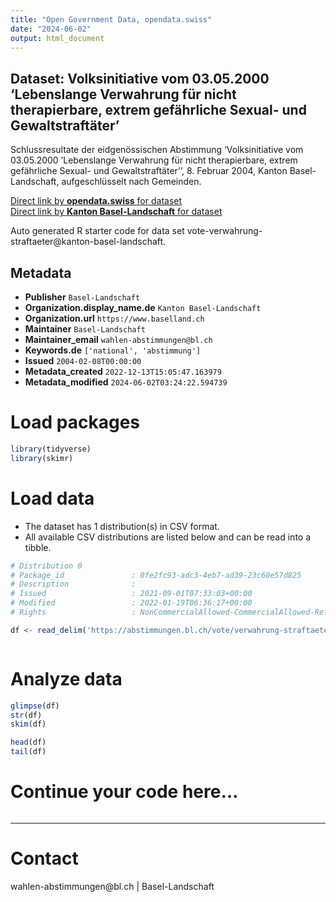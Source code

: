 ```yaml
---
title: "Open Government Data, opendata.swiss"
date: "2024-06-02"
output: html_document
---
```


## Dataset: Volksinitiative vom 03.05.2000 'Lebenslange Verwahrung für nicht therapierbare, extrem gefährliche Sexual- und Gewaltstraftäter'

Schlussresultate der eidgenössischen Abstimmung 'Volksinitiative vom 03.05.2000 'Lebenslange Verwahrung für nicht therapierbare, extrem gefährliche Sexual- und Gewaltstraftäter'', 8. Februar 2004, Kanton Basel-Landschaft, aufgeschlüsselt nach Gemeinden.

[Direct link by **opendata.swiss** for dataset](https://opendata.swiss/de/dataset/volksinitiative-vom-03-05-2000-lebenslange-verwahrung-fur-nicht-therapierbare-extrem-gefahrlich)<br>
[Direct link by **Kanton Basel-Landschaft** for dataset](https://abstimmungen.bl.ch/vote/verwahrung-straftaeter/data)

Auto generated R starter code for data set vote-verwahrung-straftaeter@kanton-basel-landschaft.

## Metadata

- **Publisher** `Basel-Landschaft`
- **Organization.display_name.de** `Kanton Basel-Landschaft`
- **Organization.url** `https://www.baselland.ch`
- **Maintainer** `Basel-Landschaft`
- **Maintainer_email** `wahlen-abstimmungen@bl.ch`
- **Keywords.de** `['national', 'abstimmung']`
- **Issued** `2004-02-08T00:00:00`
- **Metadata_created** `2022-12-13T15:05:47.163979`
- **Metadata_modified** `2024-06-02T03:24:22.594739`


# Load packages

```r

library(tidyverse)
library(skimr)

```

# Load data

-   The dataset has 1 distribution(s) in CSV format.
-   All available CSV distributions are listed below and can be read into a tibble.

```r

# Distribution 0
# Package_id               : 0fe2fc93-adc3-4eb7-ad39-23c60e57d825
# Description              : 
# Issued                   : 2021-09-01T07:33:03+00:00
# Modified                 : 2022-01-19T06:36:17+00:00
# Rights                   : NonCommercialAllowed-CommercialAllowed-ReferenceRequired

df <- read_delim('https://abstimmungen.bl.ch/vote/verwahrung-straftaeter/data-csv')



```

# Analyze data

```r

glimpse(df)
str(df)
skim(df)

head(df)
tail(df)

```

# Continue your code here...

```r

```

------------------------------------------------------------------------

# Contact

wahlen-abstimmungen@bl.ch | Basel-Landschaft
